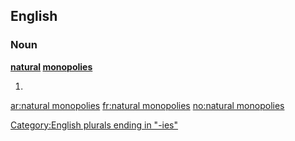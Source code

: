 ==English==

===Noun===
'''[[natural]] [[monopolies]]'''

# {{plural of|[[natural monopoly]]}}

[[Category:English plurals ending in "-ies"]]

[[ar:natural monopolies]]
[[fr:natural monopolies]]
[[no:natural monopolies]]